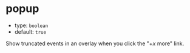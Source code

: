 
# popup

- type: `boolean`
- default: `true`

Show truncated events in an overlay when you click the "+_x_ more" link.

<Story id="props--popup" />
